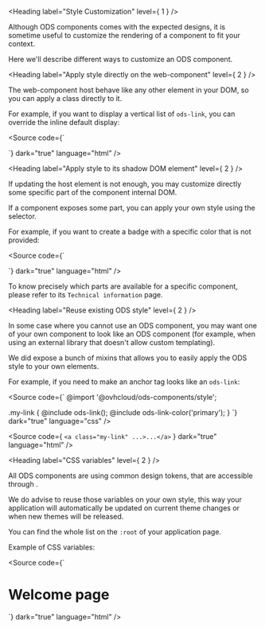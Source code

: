 
<Meta title="OVHcloud Design System/Design and Style/Style Customization" />

<Heading label="Style Customization" level={ 1 } />

Although ODS components comes with the expected designs, it is sometime useful to customize the rendering of a component
to fit your context.

Here we'll describe different ways to customize an ODS component.

<Heading label="Apply style directly on the web-component" level={ 2 } />

The web-component host behave like any other element in your DOM, so you can apply a class directly to it.

For example, if you want to display a vertical list of `ods-link`, you can override the inline default display:

<Source code={`
<ods-link class="custom-link"
          href="..."
          label="my-link-1" />
<ods-link class="custom-link"
          href="..."
          label="my-link-2" />

<style>
  .custom-link {
    display: block;
  }
</style>
`}
        dark="true"
        language="html" />

<Heading label="Apply style to its shadow DOM element" level={ 2 } />

If updating the host element is not enough, you may customize directly some specific part of the component internal DOM.

If a component exposes some part, you can apply your own style using the <OdsLink href="https://developer.mozilla.org/en-US/docs/Web/CSS/::part" label="part" target="_blank" /> selector.

For example, if you want to create a badge with a specific color that is not provided:

<Source code={`
<ods-badge class="custom-badge"
           label="My badge"></ods-badge>

<style>
  .custom-badge::part(badge) {
    background-color: #ff00ff;
  }
</style>
`}
        dark="true"
        language="html" />

To know precisely which parts are available for a specific component, please refer to its `Technical information` page.

<Heading label="Reuse existing ODS style" level={ 2 } />

In some case where you cannot use an ODS component, you may want one of your own component to look like an ODS component
(for example, when using an external library that doesn't allow custom templating).

We did expose a bunch of <OdsLink href="https://sass-lang.com" label="Sass" target="_blank" /> mixins that allows you to easily apply the ODS style to your own elements.

For example, if you need to make an anchor tag looks like an `ods-link`:

<Source code={`
@import '@ovhcloud/ods-components/style';

.my-link {
  @include ods-link();
  @include ods-link-color('primary');
}
`}
        dark="true"
        language="css" />

<Source code={ `<a class="my-link" ...>...</a>` }
        dark="true"
        language="html" />

<Heading label="CSS variables" level={ 2 } />

All ODS components are using common design tokens, that are accessible through <OdsLink href="https://developer.mozilla.org/en-US/docs/Web/CSS/Using_CSS_custom_properties" label="CSS variables" target="_blank" />.

We do advise to reuse those variables on your own style, this way your application will automatically be updated on current
theme changes or when new themes will be released.

You can find the whole list on the `:root` of your application page.

Example of CSS variables:

<Source code={`
<h1 class="my-own-page-title">
  Welcome page
</h1>

<style>
  .my-own-page-title {
    color: var(--ods-color-primary-500);
  }
</style>
`}
        dark="true"
        language="html" />
